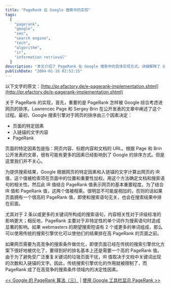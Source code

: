 ```yaml
---
title: "PageRank 在 Google 搜索中的实现"
tags:
  [
    "pagerank",
    "google",
    "seo",
    "search engine",
    "tech",
    "algorithm",
    "ir",
    "information retrieval"
  ]
description: "本文介绍了 PageRank 在 Google 搜索中的具体实现方式。详细解释了 Google 搜索引擎如何将 PageRank 与内容相关性 (IR 值) 相结合来排序搜索结果，分析了不同搜索场景下 PageRank 和内容因素的相对重要性，以及在高竞争关键词领域为什么 PageRank 成为决定性因素。"
publishDate: "2004-01-16 02:52:15"
---
```


以下文字的原文：[http://pr.efactory.de/e-pagerank-implementation.shtml](http://pr.efactory.de/e-pagerank-implementation.shtml)

关于 PageRank 的实现，首先，重要的是 PageRank 怎样被 Google 综合考虑进网页的排序。Lawrencec Page 和 Sergey Brin 在公开发表的文章中阐述了这个过程。最初，Google 搜索引擎对于网页的排序由三个因素决定：

- 页面的特定因素
- 入链锚的文字内容
- PageRank

页面的特定因素包是指：网页内容、标题内容和文档的 URL。根据 Page 和 Brin 公开发表的文章，很有可能有更多的因素已经影响到了 Google 的排序方式。但是这里我们并不关心。

为提供搜索结果，Google 根据网页的特定因素和入链锚的文字计算出网页的 IR 值，这个值被检索项在页面中的位置和重要性加权。用这个方法确定文档和搜索语句的相关性。然后此 IR 值结合 PageRank 值表示网页的基本重要程度。为了结合 IR 值和 PageRank 值，这两个值被相乘。很明显不可能是相加的，否则的话如果页面拥有一个很高的 PageRank 值，即使和搜索语句无关，也会在搜索结果中排在前面。

尤其对于 2 条以或更多的关键词所构成的搜索语句，内容相关性对于评级标准的影响更大；相反地，PageRank 主要对于非特定性的单个词作为搜索语句时造成显著的影响。如果 webmasters 的期望搜索短语有 2 个或更多的单词组成，那么可以使用传统的搜索引擎优化可以使他们的结果排在高 PageRank 的页面之前。

如果网页需要为高竞争的搜索条件做优化，即使页面已经在传统的搜索引擎优化方案下很好地被优化了，要得到好的排名基本上还是需要一个高的 PageRank 值。由于为了避免受广泛重复关键词的垃圾页面干扰，IR 值取决于文档中关键词出现的次数和入链锚的文字。因此，传统搜索引擎优化的作用就被限制了，而 PageRank 成了在高竞争的搜索条件领域内的决定性因素。

[\<\< Google 的 PageRank 算法（三）](http://blog.xdanger.com/archives/2003/12/27/000058.html) | [使用 Google 工具栏显示 PageRank \>\>](http://blog.xdanger.com/archives/2004/01/17/000081.html)
